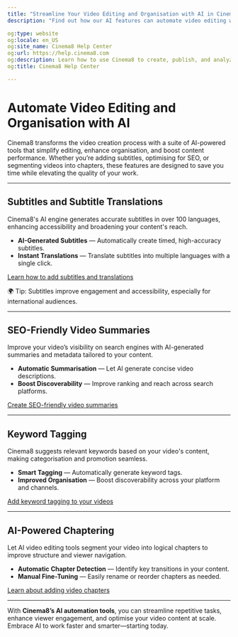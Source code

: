 ---
title: "Streamline Your Video Editing and Organisation with AI in Cinema8"
description: "Find out how our AI features can automate video editing with auto-structured chapters, media tags, and more. Visit Cinema8."

og:type: website
og:locale: en_US
og:site_name: Cinema8 Help Center
og:url: https://help.cinema8.com
og:description: Learn how to use Cinema8 to create, publish, and analyze interactive videos.
og:title: Cinema8 Help Center

---


# Automate Video Editing and Organisation with AI

Cinema8 transforms the video creation process with a suite of AI-powered tools that simplify editing, enhance organisation, and boost content performance. Whether you’re adding subtitles, optimising for SEO, or segmenting videos into chapters, these features are designed to save you time while elevating the quality of your work.

---

## Subtitles and Subtitle Translations

Cinema8's AI engine generates accurate subtitles in over 100 languages, enhancing accessibility and broadening your content's reach.

- **AI-Generated Subtitles** — Automatically create timed, high-accuracy subtitles.
- **Instant Translations** — Translate subtitles into multiple languages with a single click.

[Learn how to add subtitles and translations](#)

<Callout type="info">
🌍 Tip: Subtitles improve engagement and accessibility, especially for international audiences.
</Callout>

---

## SEO-Friendly Video Summaries

Improve your video’s visibility on search engines with AI-generated summaries and metadata tailored to your content.

- **Automatic Summarisation** — Let AI generate concise video descriptions.
- **Boost Discoverability** — Improve ranking and reach across search platforms.

[Create SEO-friendly video summaries](#)

---

## Keyword Tagging

Cinema8 suggests relevant keywords based on your video's content, making categorisation and promotion seamless.

- **Smart Tagging** — Automatically generate keyword tags.
- **Improved Organisation** — Boost discoverability across your platform and channels.

[Add keyword tagging to your videos](#)

---

## AI-Powered Chaptering

Let AI video editing tools segment your video into logical chapters to improve structure and viewer navigation.

- **Automatic Chapter Detection** — Identify key transitions in your content.
- **Manual Fine-Tuning** — Easily rename or reorder chapters as needed.

[Learn about adding video chapters](#)

---

With **Cinema8’s AI automation tools**, you can streamline repetitive tasks, enhance viewer engagement, and optimise your video content at scale. Embrace AI to work faster and smarter—starting today.
